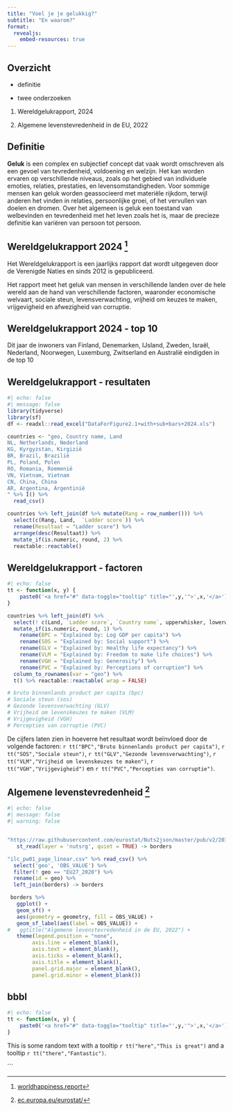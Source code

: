 ```yaml
---
title: "Voel je je gelukkig?"
subtitle: "En waarom?"
format: 
  revealjs:
    embed-resources: true
---
```


## Overzicht

- definitie

- twee onderzoeken

1. Wereldgelukrapport, 2024

2. Algemene levenstevredenheid in de EU, 2022


## Definitie

**Geluk** is een complex en subjectief concept dat vaak wordt omschreven als een gevoel van tevredenheid, voldoening en welzijn. Het kan worden ervaren op verschillende niveaus, zoals op het gebied van individuele emoties, relaties, prestaties, en levensomstandigheden. Voor sommige mensen kan geluk worden geassocieerd met materiële rijkdom, terwijl anderen het vinden in relaties, persoonlijke groei, of het vervullen van doelen en dromen. Over het algemeen is geluk een toestand van welbevinden en tevredenheid met het leven zoals het is, maar de precieze definitie kan variëren van persoon tot persoon.

## Wereldgelukrapport 2024 [^bron1]

Het Wereldgelukrapport is een jaarlijks rapport dat wordt uitgegeven door de Verenigde Naties en sinds 2012 is gepubliceerd. 

Het rapport meet het geluk van mensen in verschillende landen over de hele wereld aan de hand van verschillende factoren, waaronder economische welvaart, sociale steun, levensverwachting, vrijheid om keuzes te maken, vrijgevigheid en afwezigheid van corruptie.


[^bron1]: [worldhappiness.report](https://worldhappiness.report/)

## Wereldgelukrapport 2024 - top 10

Dit jaar de inwoners van Finland, Denemarken, IJsland, Zweden, Israël, Nederland, Noorwegen, Luxemburg, Zwitserland en Australië eindigden in de top 10

## Wereldgelukrapport - resultaten

```r
#| echo: false
#| message: false
library(tidyverse)
library(sf)
df <- readxl::read_excel("DataForFigure2.1+with+sub+bars+2024.xls")

countries <- "geo, Country name, Land
NL, Netherlands, Nederland
KG, Kyrgyzstan, Kirgizië
BR, Brazil, Brazilië
PL, Poland, Polen
RO, Romania, Roemenië
VN, Vietnam, Vietnam
CN, China, China
AR, Argentina, Argentinië
" %>% I() %>%
  read_csv()

countries %>% left_join(df %>% mutate(Rang = row_number())) %>% 
  select(c(Rang, Land,  `Ladder score`)) %>% 
  rename(Resultaat = "Ladder score") %>%
  arrange(desc(Resultaat)) %>% 
  mutate_if(is.numeric, round, 2) %>% 
  reactable::reactable()
```

## Wereldgelukrapport - factoren

```r
#| echo: false
tt <- function(x, y) {
    paste0('<a href="#" data-toggle="tooltip" title="',y,'">',x,'</a>')
}
```

```r
countries %>% left_join(df) %>% 
  select(! c(Land, `Ladder score`, `Country name`, upperwhisker, lowerwhisker, `Dystopia + residual`)) %>% 
  mutate_if(is.numeric, round, 1) %>%
    rename(BPC = "Explained by: Log GDP per capita") %>%
    rename(SOS = "Explained by: Social support") %>%
    rename(GLV = "Explained by: Healthy life expectancy") %>%
    rename(VLM = "Explained by: Freedom to make life choices") %>%
    rename(VGH = "Explained by: Generosity") %>%
    rename(PVC = "Explained by: Perceptions of corruption") %>%
  column_to_rownames(var = "geo") %>%
  t() %>% reactable::reactable( wrap = FALSE)

# bruto binnenlands product per capita (bpc)
# Sociale steun (sos)
# Gezonde levensverwachting (GLV)
# Vrijheid om levenskeuzes te maken (VLM)
# Vrijgevigheid (VGH)
# Percepties van corruptie (PVC)
```

De cijfers laten zien in hoeverre het resultaat wordt beïnvloed door de volgende factoren: `r tt("BPC","Bruto binnenlands product per capita")`, `r tt("SOS","Sociale steun")`, `r tt("GLV","Gezonde levensverwachting")`, `r tt("VLM","Vrijheid om levenskeuzes te maken")`, `r tt("VGH","Vrijgevigheid")` en `r tt("PVC","Percepties van corruptie")`.


## Algemene levenstevredenheid [^bron2]

```r
#| echo: false
#| message: false
#| warning: false


"https://raw.githubusercontent.com/eurostat/Nuts2json/master/pub/v2/2016/3035/20M/0.json" %>%
   st_read(layer = 'nutsrg', quiet = TRUE) -> borders

"ilc_pw01_page_linear.csv" %>% read_csv() %>%
  select('geo', 'OBS_VALUE') %>%
  filter(! geo == "EU27_2020") %>% 
  rename(id = geo) %>%
  left_join(borders) -> borders

 borders %>%
   ggplot() +
   geom_sf() +
   aes(geometry = geometry, fill = OBS_VALUE) +
   geom_sf_label(aes(label = OBS_VALUE)) +
#   ggtitle("Algemene levenstevredenheid in de EU, 2022") +
   theme(legend.position = "none",
        axis.line = element_blank(),
        axis.text = element_blank(),
        axis.ticks = element_blank(),
        axis.title = element_blank(),
        panel.grid.major = element_blank(),
        panel.grid.minor = element_blank())
```

[^bron2]: [ec.europa.eu/eurostat/](https://ec.europa.eu/eurostat/)

## bbbl

```r
#| echo: false
tt <- function(x, y) {
    paste0('<a href="#" data-toggle="tooltip" title="',y,'">',x,'</a>')
}
```

This is some random text with a tooltip `r tt("here","This is great")` and a tooltip `r tt("there","Fantastic")`.

```

